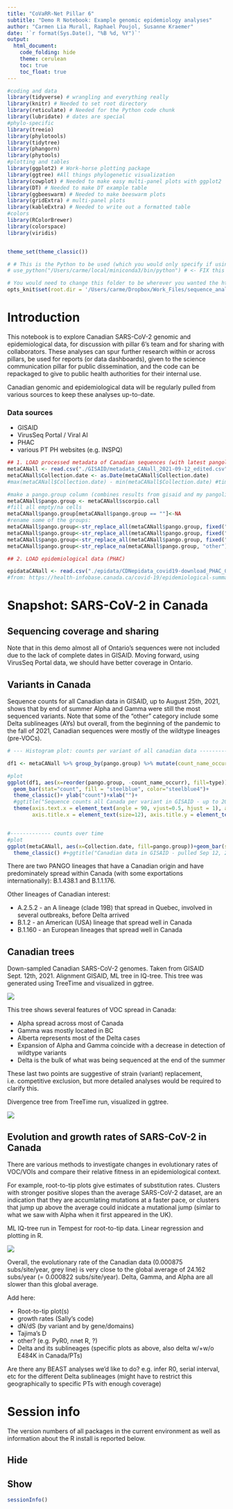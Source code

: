 ---
title: "CoVaRR-Net Pillar 6"
subtitle: "Demo R Notebook: Example genomic epidemiology analyses"
author: "Carmen Lia Murall, Raphael Poujol, Susanne Kraemer"
date: '`r format(Sys.Date(), "%B %d, %Y")`'
output:
  html_document:
    code_folding: hide
    theme: cerulean
    toc: true
    toc_float: true
---

```{r setup, include=FALSE}

#coding and data
library(tidyverse) # wrangling and everything really
library(knitr) # Needed to set root directory
library(reticulate) # Needed for the Python code chunk 
library(lubridate) # dates are special
#phylo-specific
library(treeio)
library(phylotools)
library(tidytree)
library(phangorn)
library(phytools)
#plotting and tables
library(ggplot2) # Work-horse plotting package
library(ggtree) #All things phylogenetic visualization
library(cowplot) # Needed to make easy multi-panel plots with ggplot2
library(DT) # Needed to make DT example table
library(ggbeeswarm) # Needed to make beeswarm plots
library(gridExtra) # multi-panel plots
library(kableExtra) # Needed to write out a formatted table
#colors
library(RColorBrewer)
library(colorspace)
library(viridis)


theme_set(theme_classic())

# # This is the Python to be used (which you would only specify if using Python code chunks)
# use_python("/Users/carme/local/miniconda3/bin/python") # <- FIX this path

# You would need to change this folder to be wherever you wanted the html file to be written.
opts_knit$set(root.dir = '/Users/carme/Dropbox/Work_Files/sequence_analysis/covid-19/Covarr-Net/')
```

# Introduction

This notebook is to explore Canadian SARS-CoV-2 genomic and epidemiological data, for discussion with pillar 6's team and for sharing with collaborators. These analyses can spur further research within or across pillars, be used for reports (or data dashboards), given to the science communication pillar for public dissemination, and the code can be repackaged to give to public health authorities for their internal use.

Canadian genomic and epidemiological data will be regularly pulled from various sources to keep these analyses up-to-date. 

### Data sources

* GISAID  
* VirusSeq Portal / Viral AI 
* PHAC  
* various PT PH websites (e.g. INSPQ)  



```{r load_data}

## 1. LOAD processed metadata of Canadian sequences (with latest pangolin, division, and full seq IDs)
metaCANall <- read.csv("./GISAID/metadata_CANall_2021-09-12_edited.csv")
metaCANall$Collection.date <- as.Date(metaCANall$Collection.date)
#max(metaCANall$Collection.date) - min(metaCANall$Collection.date) #time diff: 580 days

#make a pango.group column (combines results from gisaid and my pangolin run):
metaCANall$pango.group <- metaCANall$scorpio.call
#fill all empty/na cells
metaCANall$pango.group[metaCANall$pango.group == ""]<-NA
#rename some of the groups:
metaCANall$pango.group<-str_replace_all(metaCANall$pango.group, fixed("B.1.1.7-like+E484K"), "Alpha (B.1.1.7-like) +E484K" )
metaCANall$pango.group<-str_replace_all(metaCANall$pango.group, fixed("B.1.617.1-like"), "Kappa (B.1.617.1-like)" )
metaCANall$pango.group<-str_replace_all(metaCANall$pango.group, fixed("B.1.621-like"), "Mu (B.1.621-like)")
metaCANall$pango.group<-str_replace_na(metaCANall$pango.group, "other")

## 2. LOAD epidemiological data (PHAC)

epidataCANall <- read.csv("./epidata/CDNepidata_covid19-download_PHAC_05-10-21.csv")
#from: https://health-infobase.canada.ca/covid-19/epidemiological-summary-covid-19-cases.html?stat=num&measure=total&map=pt#a2

```


# Snapshot: SARS-CoV-2 in Canada


## Sequencing coverage and sharing

Note that in this demo almost all of Ontario's sequences were not included due to the lack of complete dates in GISAID. Moving forward, using VirusSeq Portal data, we should have better coverage in Ontario.



## Variants in Canada

Sequence counts for all Canadian data in GISAID, up to August 25th, 2021, shows that by end of summer Alpha and Gamma were still the most sequenced variants. Note that some of the "other" category include some Delta sublineages (AYs) but overall, from the beginning of the pandemic to the fall of 2021, Canadian sequences were mostly of the wildtype lineages (pre-VOCs).

```{r example_summaries}

# --- Histogram plot: counts per variant of all canadian data -------------

df1 <- metaCANall %>% group_by(pango.group) %>% mutate(count_name_occurr =n()) #count the occurances by names

#plot
ggplot(df1, aes(x=reorder(pango.group, -count_name_occurr), fill=type))+
  geom_bar(stat="count", fill = "steelblue", color="steelblue4")+
  theme_classic()+ ylab("count")+xlab("")+ 
  #ggtitle("Sequence counts all Canada per variant in GISAID - up to 2021-08-25")+
  theme(axis.text.x = element_text(angle = 90, vjust=0.5, hjust = 1), axis.text = element_text(size = 12),
        axis.title.x = element_text(size=12), axis.title.y = element_text(size = 12))


#------------- counts over time
#plot
ggplot(metaCANall, aes(x=Collection.date, fill=pango.group))+geom_bar(stat = "count")+
  theme_classic() #+ggtitle("Canadian data in GISAID - pulled Sep 12, 2021")

```

There are two PANGO lineages that have a Canadian origin and have predominately spread within Canada (with some exportations internationally): B.1.438.1 and B.1.1.176.

Other lineages of Canadian interest:  

* A.2.5.2 - an A lineage (clade 19B) that spread in Quebec, involved in several outbreaks, before Delta arrived  
* B.1.2 - an American (USA) lineage that spread well in Canada  
* B.1.160 - an European lineages that spread well in Canada  
 

## Canadian trees

Down-sampled Canadian SARS-CoV-2 genomes. Taken from GISAID Sept. 12th, 2021. Alignment GISAID, ML tree in IQ-tree. This tree was generated using TreeTime and visualized in ggtree.

![](./plots/timetree_CANall_downsamp1_demo.png) 


This tree shows several features of VOC spread in Canada:

* Alpha spread across most of Canada
* Gamma was mostly located in BC
* Alberta represents most of the Delta cases
* Expansion of Alpha and Gamma coincide with a decrease in detection of wildtype variants
* Delta is the bulk of what was being sequenced at the end of the summer

These last two points are suggestive of strain (variant) replacement, i.e. competitive exclusion, but more detailed analyses would be required to clarify this.

Divergence tree from TreeTime run, visualized in ggtree.

![](./plots/divergtree_CANall_downsamp1_demo.png)

## Evolution and growth rates of SARS-CoV-2 in Canada

There are various methods to investigate changes in evolutionary rates of VOC/VOIs and compare their relative fitness in an epidemiological context.

For example, root-to-tip plots give estimates of substitution rates. Clusters with stronger positive slopes than the average SARS-CoV-2 dataset, are an indication that they are accumlating mutations at a faster pace, or clusters that jump up above the average could inidcate a mutational jump (simlar to what we saw with Alpha when it first appeared in the UK).

ML IQ-tree run in Tempest for root-to-tip data. Linear regression and plotting in R. 

![](./plots/roottotip_CANall_downsamp1_demo.png)

Overall, the evolutionary rate of the Canadian data (0.000875 subs/site/year, grey line) is very close to the global average of 24.162 subs/year (= 0.000822 subs/site/year). Delta, Gamma, and Alpha are all slower than this global average.



Add here:  

* Root-to-tip plot(s)
* growth rates (Sally's code)
* dN/dS (by variant and by gene/domains)
* Tajima's D
* other? (e.g. PyR0, nnet R, ?)
* Delta and its sublineages (specific plots as above, also delta w/+w/o E484K in Canada/PTs)

Are there any BEAST analyses we'd like to do? e.g. infer R0, serial interval, etc for the different Delta sublineages (might have to restrict this geographically to specific PTs with enough coverage)

# Session info {.tabset}
The version numbers of all packages in the current environment as well as information about the R install is reported below. 

## Hide

## Show

```{r session_info}
sessionInfo()
```
